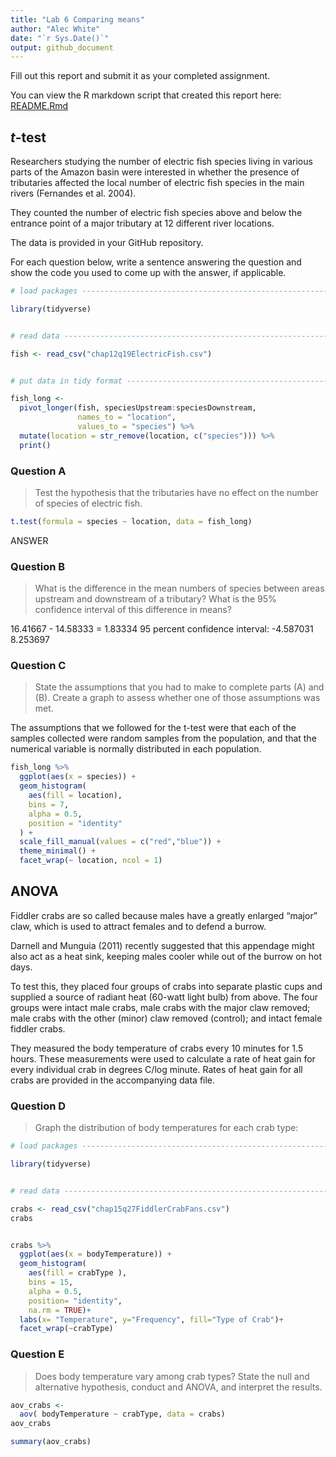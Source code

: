```yaml
---
title: "Lab 6 Comparing means"
author: "Alec White"
date: "`r Sys.Date()`"
output: github_document
---
```


Fill out this report and submit it as your completed assignment.

You can view the R markdown script that created this report here: [README.Rmd](README.Rmd)

## $t$-test

Researchers studying the number of electric fish species living in various parts of the Amazon basin were interested in whether the presence of tributaries affected the local number of electric fish species in the main rivers (Fernandes et al. 2004).

They counted the number of electric fish species above and below the entrance point of a major tributary at 12 different river locations.

The data is provided in your GitHub repository.

For each question below, write a sentence answering the question and show the code you used to come up with the answer, if applicable.

```r

# load packages -----------------------------------------------------------

library(tidyverse)


# read data ---------------------------------------------------------------

fish <- read_csv("chap12q19ElectricFish.csv")


# put data in tidy format ------------------------------------------------

fish_long <- 
  pivot_longer(fish, speciesUpstream:speciesDownstream,
               names_to = "location",
               values_to = "species") %>% 
  mutate(location = str_remove(location, c("species"))) %>% 
  print()
```


### Question A

> Test the hypothesis that the tributaries have no effect on the number of species of electric fish.

```r
t.test(formula = species ~ location, data = fish_long)
```

ANSWER

### Question B

> What is the difference in the mean numbers of species between areas upstream and downstream of a tributary? What is the 95% confidence interval of this difference in means?

16.41667 - 14.58333 = 1.83334
95 percent confidence interval:
-4.587031  8.253697

### Question C

> State the assumptions that you had to make to complete parts (A) and (B). Create a graph to assess whether one of those assumptions was met.

The assumptions that we followed for the t-test were that each of the samples collected were random samples from the population, and that the numerical variable is normally distributed in each population.

```r
fish_long %>% 
  ggplot(aes(x = species)) +
  geom_histogram(
    aes(fill = location), 
    bins = 7, 
    alpha = 0.5, 
    position = "identity"
  ) +
  scale_fill_manual(values = c("red","blue")) +
  theme_minimal() + 
  facet_wrap(~ location, ncol = 1) 
```

## ANOVA

Fiddler crabs are so called because males have a greatly enlarged "major" claw, which is used to attract females and to defend a burrow.

Darnell and Munguia (2011) recently suggested that this appendage might also act as a heat sink, keeping males cooler while out of the burrow on hot days.

To test this, they placed four groups of crabs into separate plastic cups and supplied a source of radiant heat (60-watt light bulb) from above. The four groups were intact male crabs, male crabs with the major claw removed; male crabs with the other (minor) claw removed (control); and intact female fiddler crabs.

They measured the body temperature of crabs every 10 minutes for 1.5 hours. These measurements were used to calculate a rate of heat gain for every individual crab in degrees C/log minute. Rates of heat gain for all crabs are provided in the accompanying data file.

### Question D

> Graph the distribution of body temperatures for each crab type:

```r
# load packages -----------------------------------------------------------

library(tidyverse)


# read data ---------------------------------------------------------------

crabs <- read_csv("chap15q27FiddlerCrabFans.csv")
crabs


crabs %>% 
  ggplot(aes(x = bodyTemperature)) +
  geom_histogram(
    aes(fill = crabType ), 
    bins = 15, 
    alpha = 0.5,
    position= "identity",
    na.rm = TRUE)+
  labs(x= "Temperature", y="Frequency", fill="Type of Crab")+
  facet_wrap(~crabType)

```

### Question E

> Does body temperature vary among crab types? State the null and alternative hypothesis, conduct and ANOVA, and interpret the results.

```r
aov_crabs <-
  aov( bodyTemperature ~ crabType, data = crabs)
aov_crabs

summary(aov_crabs)
```
